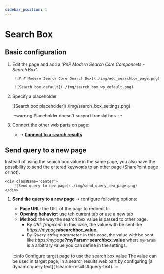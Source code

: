 ```yaml
---
sidebar_position: 1
---
```


# Search Box


## Basic configuration

1. Edit the page and add a '_PnP Modern Search Core Components - Search Box'_. 

    <div className='center' style={{flexDirection: 'column'}}>   
   
        ![PnP Modern Search Core Search Box](./img/add_searchbox_page.png)

        ![Search box default](./img/search_box_wp_default.png)
    </div>

2. Specify a placeholder

    <div className='center'>   
        ![Search box placeholder](./img/search_box_settings.png)
    </div>

    :::warning
    Placeholder doesn't support translations.
    :::


3. Connect the other web parts on page:
    - ➝ [**Connect to a search results**](./search-results#query-text)


## Send query to a new page 

Instead of using the search box value in the same page, you also have the possibility to send the entered keywords to an other page (SharePoint page or not).

    <div className='center'>   
        ![Send query to new page](./img/send_query_new_page.png)
    </div>

1. **Send the query to a new page** ➝ configure following options:

    - **Page URL**: the URL of the page to redirect to.
    - **Opening behavior**: use teh current tab or use a new tab
    - **Method**: the way the search box value is passed to other page.
        - By _URL fragment_: in this case, the value with be sent like _https://mypage_**#searchbox_value**.
        - By _Query string parameter_: in this case, the value with be sent like _https:/mypage_**?myParam=searchbox_value** where `myParam` is a arbitrary value you can define in the settings.

    <br/>
    :::info Configure target page to use the search box value
    The value can be used in target page, in a search results web part by configuring [a dynamic query text](./search-results#query-text).
    ::: 
  

